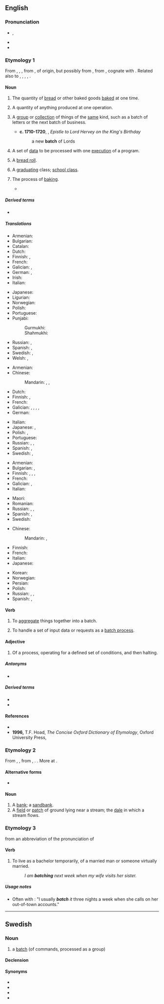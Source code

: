 {{also|Batch}}
==English==

===Pronunciation===
* {{enPR|băch}}, {{IPA|en|/bæt͡ʃ/}}
* {{audio|en|en-us-batch.ogg|Audio (US)}}
* {{rhymes|en|ætʃ|s=1}}

===Etymology 1===
From {{inh|en|enm|bach}}, {{m|enm|bache}}, {{m|enm|bahche}}, from {{inh|en|ang|*bæċċ|t=something baked}}, of {{unk|en|title=uncertain}} origin, but possibly from {{inh|en|gmw-pro|*bakku}}, from {{inh|en|gem-pro|*bakkuz|t=baking, baked goods}}, cognate with {{cog|gmh|becke|t=something baked, pastry, baking, bakery}}. Related also to {{m+|ang|bacan|t=to bake}}, {{cog|ang|ġebæc|t=something baked}}, {{cog|nl|gebak}}, {{cog|de|Gebäck}}, {{cog|nl|baksel}}.

====Noun====
{{en-noun}}

# The quantity of [[bread]] or other baked goods [[bake]]d at one time.
#: {{syn|en|recipe}}
#: {{ux|en|We made a '''batch''' of cookies to take to the party.}}
# {{lb|en|by extension}} A quantity of anything produced at one operation.
#: {{syn|en|pressing|run|lot}}
#: {{ux|en|We poured a bucket of water in at the top, and the ice-maker dispensed a '''batch''' of ice-cubes at the bottom.}}
# A [[group]] or [[collection]] of things of the [[same]] kind, such as a batch of letters or the next batch of business.
#: {{syn|en|group|lot}}
#* '''c. 1710-1720''', {{w|Lady Mary Wortley Montagu}}, ''Epistle to Lord Hervey on the King's Birthday''
#*: a new '''batch''' of Lords
# {{lb|en|computing}} A set of [[data]] to be processed with one [[execute|execution]] of a program.
#: {{ux|en|The system throttled itself to '''batches''' of 50 requests at a time to keep the thread count under control.}}
# {{lb|en|UK|dialect|Midlands}} A [[bread roll]].
# {{lb|en|Philippines}} A [[graduating]] class; [[school class]].
#: {{ux|en|She was the valedictorian of '''Batch''' '73.}}
# {{lb|en|obsolete}} The process of [[baking]].
#* {{quote-book|en|year=1551|author=T. Wilson|title=Logike 42 b|passage=Except the baker doe his part also in the '''batch'''.}}

=====Derived terms=====
* {{l|en|batch file}}

=====Translations=====
{{trans-top|quantity of baked goods made at one time}}
* Armenian: {{t+|hy|խմբաքանակ }}
* Bulgarian: {{t|bg|фурна}}
* Catalan: {{t+|ca|fornada|f}}
* Dutch: {{t+|nl|lot|n}}
* Finnish: {{t+|fi|erä}}, {{t+|fi|satsi}}
* French: {{t+|fr|fournée|f}}
* Galician: {{t+|gl|fornada|f}}, {{t+|gl|cocedura|f}}
* German: {{t+|de|Liefermenge|f}}, {{t+|de|Stapel|m}}
* Irish: {{t|ga|baisc|f}}
* Italian: {{t+|it|infornata|f}}
{{trans-mid}}
* Japanese: {{t|ja|[[焼き]][[分]]|tr=やきぶん, yaki-bun}}
* Ligurian: {{t|lij|fornâ|f}}
* Norwegian: {{t+|no|ladning|f}}
* Polish: {{t+|pl|partia|f}}
* Portuguese: {{t|pt|fornada|f}}
* Punjabi:
*: Gurmukhi: {{t|pa|ਪਰਾਗਾ|m}}
*: Shahmukhi: {{t|pa|پَراگا|m}}
* Russian: {{t+|ru|па́ртия|f}}, {{t+|ru|по́рция|f}}
* Spanish: {{t|es|hornada|f}},  {{t+|es|tanda|f}}
* Swedish: {{t+|sv|bak|n}}, {{t+|sv|sats|c}}
* Welsh: {{t|cy|pobiad|m}}, {{t|cy|crasiad|m}}
{{trans-bottom}}

{{trans-top|quantity of anything produced in one operation}}
* Armenian: {{t+|hy|խմբաքանակ }}
* Chinese:
*: Mandarin: {{t|cmn|批次|tr=pīcì|sc=Hani}}, {{t+|cmn|批|tr=pī|sc=Hani}}, {{t+|cmn|批量|tr=pīliàng|sc=Hani}}
* Dutch: {{t+|nl|lot|n}}
* Finnish: {{t+|fi|erä}}, {{t+|fi|kertaerä}}
* French: {{t+|fr|lot|m}}
* Galician: {{t|gl|custribada|f}}, {{t|gl|nicrada|f}}, {{t|gl|tanecada|f}}, {{t+|gl|lote|m}}, {{t+|gl|partilla|f}}
* German: {{t+|de|Partie|f}}
{{trans-mid}}
* Italian: {{t+|it|lotto|m}}
* Japanese: {{t+|ja|束|tr=たば, taba|sc=Jpan}}, {{t+|ja|群れ|tr=むれ, mure|sc=Jpan}}
* Polish: {{t+|pl|wsad}}, {{t+|pl|partia|f}}
* Portuguese: {{t+|pt|lote}}
* Russian: {{t+|ru|па́ртия|f}}, {{t+|ru|се́рия|f}}, {{t+|ru|паке́т|m}}
* Spanish: {{t+|es|lote|m}},  {{t+|es|tanda|f}}
* Swedish: {{t+|sv|sats|c}}, {{t+|sv|batch}}
{{trans-bottom}}

{{trans-top|group or collection of things of the same kind}}
* Armenian: {{t+|hy|խմբաքանակ }}
* Bulgarian: {{t+|bg|партида}}, {{t+|bg|порция}}
* Finnish: {{t+|fi|joukko}}, {{t+|fi|sarja}}, {{t+|fi|nippu}}, {{t+|fi|kimppu}}
* French: {{t+|fr|jeu|m}}
* Galician: {{t|gl|mada|f}}, {{t|gl|runfra|f}}
* Italian: {{t+|it|serie|f}}
{{trans-mid}}
* Maori: {{t|mi|rakerake}}
* Romanian: {{t+|ro|șarjă|f}}
* Russian: {{t+|ru|па́ртия|f}}, {{t+|ru|паке́т|m}}, {{t+|ru|по́рция|f}}
* Spanish: {{t+|es|lote|m}},  {{t+|es|juego|f}}
* Swedish: {{t+|sv|sats|c}}
{{trans-bottom}}

{{trans-top|computing}}
* Chinese:
*: Mandarin: {{t|cmn|程序組|sc=Hani}}, {{t|cmn|程序组|tr=chéngxù zǔ|sc=Hani}}
* Finnish: {{t+|fi|erä}}
* French: {{t+|fr|lot|m}}
* Italian: {{t+|it|batch|m}}
* Japanese: {{t|ja|バッチ|tr=batchi|sc=Jpan}}
{{trans-mid}}
* Korean: {{t+|ko|일괄|n}}
* Norwegian: {{t|no|batch}}
* Persian: {{t+|fa|بچ|tr=bač|sc=fa-Arab}}
* Polish: {{t+|pl|stos|m}}
* Russian: {{t+|ru|паке́т|m}}, {{t|ru|бэтч|m}}, {{t|ru|бэч|m}}
* Spanish: {{t+|es|lote|m}}, {{t|es|[[procesamiento]] por lotes}}
{{trans-bottom}}

====Verb====
{{en-verb}}

# {{lb|en|transitive}} To [[aggregate]] things together into a batch.
#: {{ux|en|The contractor '''batched''' the purchase orders for the entire month into one statement.}}
# {{lb|en|transitive|computing}} To handle a set of input data or requests as a [[batch process]].
#: {{ux|en|The purchase requests for the day were stored in a queue and '''batched''' for printing the next morning.}}

====Adjective====
{{en-adj|-}}

# Of a process, operating for a defined set of conditions, and then halting.
#: {{ux|en|The plant had two '''batch''' assembly lines for packaging, as well as a continuous feed production line.}}

=====Antonyms=====
* {{l|en|continuous}}

=====Derived terms=====
* {{l|en|batch mode}}
* {{l|en|batch process}}

====References====
* {{R:Webster 1913}}
* '''1996,''' T.F. Hoad, ''The Concise Oxford Dictionary of Etymology'', Oxford University Press, {{ISBN|0192830988}}

===Etymology 2===
From {{inh|en|enm|bache}}, {{m|enm|bæcche}}, from {{inh|en|ang|bæċ}}, {{m|ang|beċe||brook, stream}}. {{doublet|en|beck}}. More at {{l|en|beach}}.

====Alternative forms====
* {{alter|en|baiche||obsolete}}

====Noun====
{{en-noun}}

# A [[bank]]; a [[sandbank]].
# A [[field]] or [[patch]] of ground lying near a stream; the [[dale]] in which a stream flows.

===Etymology 3===
from an abbreviation of the pronunciation of {{m|en|bachelor||unmarried adult male}}

====Verb====
{{en-verb}}

# {{lb|en|informal}} To live as a bachelor temporarily, of a married man or someone virtually married.
#: ''I am '''batching''' next week when my wife visits her sister.''

=====Usage notes=====
* Often with {{m|en|it}}: "I usually '''''batch''' it'' three nights a week when she calls on her out-of-town accounts."

----

==Swedish==

===Noun===
{{sv-noun|c}}

# {{lb|sv|computing|slang}} a [[#English|batch]] (of commands, processed as a group)

====Declension====
{{sv-infl-noun-c-er}}
{{sv-infl-noun-c-ar}}

====Synonyms====
* {{l|sv|kommandofil}}
* {{l|sv|körning}}
* {{l|sv|program}}
* {{l|sv|sats}}